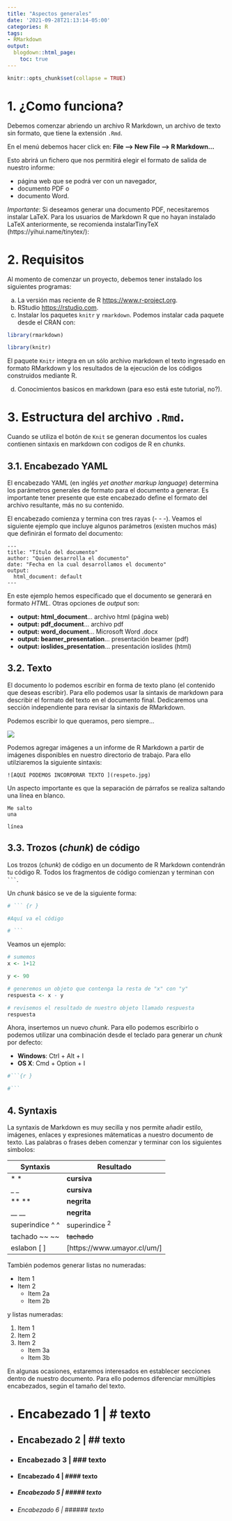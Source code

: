 ```yaml
---
title: "Aspectos generales"
date: '2021-09-28T21:13:14-05:00'
categories: R
tags:
- RMarkdown
output:
  blogdown::html_page:
    toc: true
---
```

```r
knitr::opts_chunk$set(collapse = TRUE)
```

# 1. ¿Como funciona?
Debemos comenzar abriendo un archivo R Markdown, un archivo de texto sin formato, que tiene la extensión `.Rmd`.

En el menú debemos hacer click en:
**File --> New File --> R Markdown...**

Esto abrirá un fichero que nos permitirá elegir el formato de salida de nuestro informe:

* página web que se podrá ver con un navegador,
* documento PDF o
* documento Word.

*Importante*: Si deseamos generar una documento PDF, necesitaremos instalar LaTeX. Para los usuarios de Markdown R que no hayan instalado LaTeX anteriormente, se recomienda instalarTinyTeX (https://yihui.name/tinytex/):

# 2. Requisitos
Al momento de comenzar un proyecto, debemos tener instalado los siguientes programas:

a. La versión mas reciente de R <https://www.r-project.org>.
b. RStudio <https://rstudio.com>.
c. Instalar los paquetes `knitr` y `rmarkdown`. Podemos instalar cada paquete desde el CRAN con:

```r
library(rmarkdown)

library(knitr)
```

El paquete `Knitr` integra en un sólo archivo markdown el texto ingresado en formato RMarkdown y los resultados de la ejecución de los códigos construidos mediante R.

d. Conocimientos basicos en markdown (para eso está este tutorial, no?).


# 3.  Estructura del archivo `.Rmd`.

Cuando se utiliza el botón de `Knit` se generan documentos los cuales contienen sintaxis en markdown con codigos de R en *chunks*.

## 3.1. Encabezado YAML

El encabezado YAML (en inglés *yet another markup language*) determina los parámetros generales de formato para el documento a generar. Es importante tener presente que este encabezado define el formato del archivo resultante, más no su contenido.

El encabezado comienza y termina con tres rayas (- - -). Veamos el siguiente ejemplo que incluye algunos parámetros (existen muchos más) que definirán el formato del documento:

```
---
title: "Título del documento"
author: "Quien desarrolla el documento"
date: "Fecha en la cual desarrollamos el documento"
output:
  html_document: default
---
```

En este ejemplo hemos especificado que el documento se generará en formato *HTML*. Otras opciones de *output* son:

* **output: html_document**...           archivo html (página web)
* **output: pdf_document**...             archivo pdf
* **output: word_document**...            Microsoft Word .docx 
* **output: beamer_presentation**...      presentación beamer (pdf)
* **output: ioslides_presentation**...    presentación ioslides (html)


## 3.2. Texto
El documento lo podemos escribir en forma de texto plano (el contenido que deseas escribir). Para ello podemos usar la sintaxis de markdown para describir el formato del texto en el documento final. Dedicaremos una sección independiente para revisar la sintaxis de RMarkdown.


Podemos escribir lo que queramos, pero siempre...


![](respeto.jpg)


Podemos agregar imágenes a un informe de R Markdown a partir de imágenes disponibles en nuestro directorio de trabajo. Para ello utilziaremos la siguiente sintaxis: 

```
![AQUÍ PODEMOS INCORPORAR TEXTO ](respeto.jpg)

```

Un aspecto importante es que la separación de párrafos se realiza saltando una línea en blanco. 

```
Me salto
una

línea
```

## 3.3. Trozos (*chunk*) de código

Los trozos (*chunk*) de código en un documento de R Markdown contendrán  tu código R. Todos los fragmentos de código comienzan y terminan con ` ``` `.

Un *chunk* básico se ve de la siguiente forma:

```r

# ``` {r } 

#Aquí va el código

# ```
```


Veamos un ejemplo:

```r
# sumemos
x <- 1+12

y <- 90

# generemos un objeto que contenga la resta de "x" con "y" 
respuesta <- x - y

# revisemos el resultado de nuestro objeto llamado respuesta
respuesta

```

Ahora, insertemos un nuevo *chunk*. Para ello podemos escribirlo o podemos utilizar una combinación desde el teclado para generar un *chunk* por defecto:

* **Windows**: Ctrl + Alt + I 
* **OS X**: Cmd + Option + I 

```r
#```{r }

#```
```

## 4. Syntaxis
La syntaxis de Markdown es muy secilla y nos permite añadir estilo, imágenes, enlaces y expresiones mátematicas a nuestro documento de texto. Las palabras o frases deben comenzar y terminar con los siguientes simbolos: 

Syntaxis      | Resultado
------------- | -------------
* *    | **cursiva**
_ _   | **cursiva**
** **      | **negrita**
__ __      | **negrita**
superindice ^ ^    | superindice ^2^
tachado ~~ ~~| ~~tachado~~
eslabon [ ] |[https://www.umayor.cl/um/]


También podemos generar listas no numeradas:

* Item 1
* Item 2
    + Item 2a
    + Item 2b

y listas numeradas:

1. Item 1
2. Item 2
3. Item 2
    + Item 3a
    + Item 3b


En algunas ocasiones, estaremos interesados en establecer secciones dentro de nuestro documento. Para ello podemos diferenciar mmúltiples encabezados, según el tamaño del texto.

* # Encabezado 1 | # texto

* ## Encabezado 2 | ## texto

*  ### Encabezado 3 | ### texto

* #### Encabezado 4 | #### texto

* ##### Encabezado 5 | ##### texto

* ###### Encabezado 6 | ###### texto
